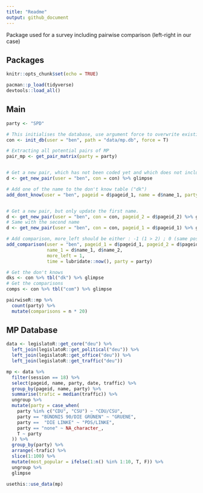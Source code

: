 ```yaml
---
title: "Readme"
output: github_document
---
```


Package used for a survey including pairwise comparison (left-right in our case)

## Packages

```r
knitr::opts_chunk$set(echo = TRUE)

pacman::p_load(tidyverse)
devtools::load_all()
```

## Main 

```r
party <- "SPD"

# This initialises the database, use argument force to overwrite existing database
con <- init_db(user = "ben", path = "data/mp.db", force = T)

# Extracting all potential pairs of MP
pair_mp <- get_pair_matrix(party = party)


# Get a new pair, which has not been coded yet and which does not include "not known" mps
d <- get_new_pair(user = "ben", con = con) %>% glimpse

# Add one of the name to the don't know table ("dk")
add_dont_know(user = "ben", pageid = d$pageid_1, name = d$name_1, party = d$party_1)


# Get a new pair, but only update the first name. 
d <- get_new_pair(user = "ben", con = con, pageid_2 = d$pageid_2) %>% glimpse
# Same with the second name
d <- get_new_pair(user = "ben", con = con, pageid_1 = d$pageid_1) %>% glimpse

# Add comparison, more_left should be either : -1 (1 > 2) ; 0 (same position) ; 1 (2 > 1)
add_comparison(user = "ben", pageid_1 = d$pageid_1, pageid_2 = d$pageid_2, 
               name_1 = d$name_1, d$name_2,
               more_left = 1, 
               time = lubridate::now(), party = party)

# Get the don't knows
dks <- con %>% tbl("dk") %>% glimpse
# Get the comparisons
comps <- con %>% tbl("com") %>% glimpse
```

```r
pairwiseR::mp %>%
  count(party) %>%
  mutate(comparisons = n * 20)
```


## MP Database

```r
data <- legislatoR::get_core("deu") %>%
  left_join(legislatoR::get_political("deu")) %>%
  left_join(legislatoR::get_office("deu")) %>%
  left_join(legislatoR::get_traffic("deu"))

mp <- data %>%
  filter(session == 18) %>%
  select(pageid, name, party, date, traffic) %>%
  group_by(pageid, name, party) %>%
  summarise(trafic = median(traffic)) %>%
  ungroup %>%
  mutate(party = case_when(
    party %in% c("CDU", "CSU") ~ "CDU/CSU", 
    party == "BÜNDNIS 90/DIE GRÜNEN" ~ "GRUENE", 
    party ==  "DIE LINKE" ~ "PDS/LINKE", 
    party == "none" ~ NA_character_, 
    T ~ party
  )) %>%
  group_by(party) %>%
  arrange(-trafic) %>%
  slice(1:100) %>%
  mutate(most_popular = ifelse(1:n() %in% 1:10, T, F)) %>%
  ungroup %>%
  glimpse

usethis::use_data(mp)

```



